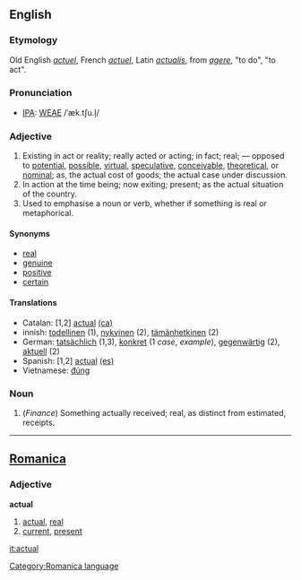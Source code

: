 ==English==
===Etymology===
Old English ''[[actuel]]'', French ''[[actuel]]'', Latin ''[[actualis]]'', from ''[[agere]]'', "to do", "to act".

===Pronunciation===
*[[IPA]]: [[WEAE]] /ˈæk.tʃu.l̩/

===Adjective===
#Existing in act or reality; really acted or acting; in fact; real; &mdash; opposed to [[potential]], [[possible]], [[virtual]], [[speculative]], [[conceivable]], [[theoretical]], or [[nominal]]; as, the actual cost of goods; the actual case under discussion.
#In action at the time being; now exiting; present; as the actual situation of the country. 
#Used to emphasise a noun or verb, whether if something is real or metaphorical.

====Synonyms====
*[[real]]
*[[genuine]]
*[[positive]]
*[[certain]]

====Translations====
*Catalan: [1,2] [[actual]] [[:ca:actual|(ca)]] 
*innish: [[todellinen]] (1), [[nykyinen]] (2), [[tämänhetkinen]] (2)
*German: [[tatsächlich]] (1,3), [[konkret]] (1 ''case'', ''example''), [[gegenwärtig]] (2), [[aktuell]] (2)
*Spanish: [1,2] [[actual]] [[:es:actual|(es)]] 
*Vietnamese: [[đúng]]

===Noun===
#(''Finance'') Something actually received; real, as distinct from  estimated, receipts.
----

==[[Romanica]]==
[[Category:Romanica language]]
===Adjective===
'''actual'''
#[[actual]], [[real]]
#[[current]], [[present]]

[[it:actual]]